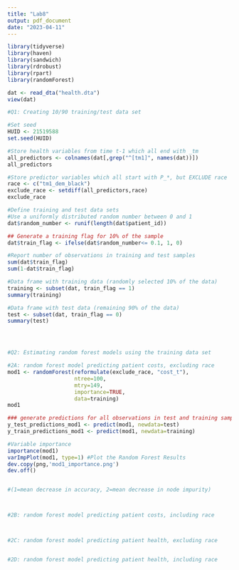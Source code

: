 ```yaml
---
title: "Lab8"
output: pdf_document
date: "2023-04-11"
---
```


```r
library(tidyverse)
library(haven)
library(sandwich)
library(rdrobust)
library(rpart)
library(randomForest)

dat <- read_dta("health.dta")
view(dat)
```


```r

#Q1: Creating 10/90 training/test data set

#Set seed
HUID <- 21519588
set.seed(HUID)

#Store health variables from time t-1 which all end with _tm
all_predictors <- colnames(dat[,grep("^[tm1]", names(dat))])
all_predictors

#Store predictor variables which all start with P_*, but EXCLUDE race
race <- c("tm1_dem_black")
exclude_race <- setdiff(all_predictors,race)
exclude_race

#Define training and test data sets
#Use a uniformly distributed random number between 0 and 1
dat$random_number <- runif(length(dat$patient_id))

## Generate a training flag for 10% of the sample
dat$train_flag <- ifelse(dat$random_number<= 0.1, 1, 0) 

#Report number of observations in training and test samples
sum(dat$train_flag)
sum(1-dat$train_flag)

#Data frame with training data (randomly selected 10% of the data)
training <- subset(dat, train_flag == 1)
summary(training)

#Data frame with test data (remaining 90% of the data)
test <- subset(dat, train_flag == 0)
summary(test)





```



```r

#Q2: Estimating random forest models using the training data set

#2A: random forest model predicting patient costs, excluding race
mod1 <- randomForest(reformulate(exclude_race, "cost_t"), 
                     ntree=100, 
                     mtry=149,
                     importance=TRUE,
                     data=training)
mod1

### generate predictions for all observations in test and training samples
y_test_predictions_mod1 <- predict(mod1, newdata=test)
y_train_predictions_mod1 <- predict(mod1, newdata=training)

#Variable importance
importance(mod1)
varImpPlot(mod1, type=1) #Plot the Random Forest Results
dev.copy(png,'mod1_importance.png')
dev.off()


#(1=mean decrease in accuracy, 2=mean decrease in node impurity)



#2B: random forest model predicting patient costs, including race



#2C: random forest model predicting patient health, excluding race


#2D: random forest model predicting patient health, including race







```



